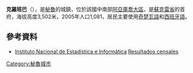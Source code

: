 '''克羅班巴'''（{{lang-es|Querobamba}}），是[[秘魯|秘魯]]的城鎮，位於該國中南部[[阿亞庫喬大區|阿亞庫喬大區]]，是[[蘇克雷省_(秘魯)|蘇克雷省]]的首府，海拔高度3,502米，2005年人口1,081，居民主要使用[[奇楚瓦語|奇楚瓦語]]和[[西班牙語|西班牙語]]。

==參考資料==
* [[Instituto_Nacional_de_Estadística_e_Informática|Instituto Nacional de Estadística e Informática]] [http://www1.inei.gob.pe/ Resultados censales] {{Wayback|url=http://www1.inei.gob.pe/ |date=20201217064255 }}

{{Peru-geo-stub}}
[[Category:秘魯城市|Category:秘魯城市]]